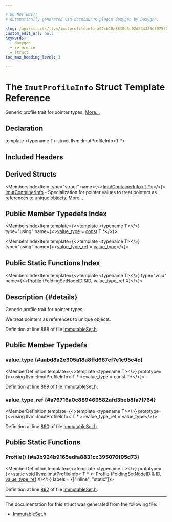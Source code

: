 ```yaml
---

# DO NOT EDIT!
# Automatically generated via docusaurus-plugin-doxygen by Doxygen.

slug: /api/structs/llvm/imutprofileinfo-a02cb18a8810d5e02d244323d3975328
custom_edit_url: null
keywords:
  - doxygen
  - reference
  - struct
toc_max_heading_level: 3

---
```





# The `ImutProfileInfo` Struct Template Reference

<DoxygenPage pluginConfig={pluginConfig}>

Generic profile trait for pointer types. <a href="#details">More...</a>

## Declaration

<CodeBlock>template &lt;typename T&gt;
struct llvm::ImutProfileInfo&lt;T &#42;&gt;</CodeBlock>

## Included Headers

<IncludesList>
<IncludesListItem
  filePath="llvm/ADT/ImmutableSet.h"
  permalink="/docs/api/files/include/include/llvm/include/llvm/adt/immutableset-h"
  isLocal="true" />
</IncludesList>

## Derived Structs

<MembersIndex>

<MembersIndexItem
  type="struct"
  name={<><a href="/docs/api/structs/llvm/imutcontainerinfo-a02cb18a8810d5e02d244323d3975328">ImutContainerInfo&lt;T &#42;&gt;</a></>}>
<a href="/docs/api/structs/llvm/imutcontainerinfo">ImutContainerInfo</a> - Specialization for pointer values to treat pointers as references to unique objects. <a href="/docs/api/structs/llvm/imutcontainerinfo-a02cb18a8810d5e02d244323d3975328/#details">More...</a>
</MembersIndexItem>

</MembersIndex>

## Public Member Typedefs Index

<MembersIndex>

<MembersIndexItem
  template={<>template &lt;typename T&gt;</>}
  type="using"
  name={<><a href="#aabd8a2e305a18a8ffd687cf7e1e95c4c">value&#95;type</a> = <a href="/docs/api/files/lib/lib/target/lib/target/aarch64/aarch64promoteconstant-cpp/#a90f8350fecae261c25be85d38b451bff">const</a> T &#42;</>}>
</MembersIndexItem>

<MembersIndexItem
  template={<>template &lt;typename T&gt;</>}
  type="using"
  name={<><a href="#a76716a0c889469582afd3beb8fa7f764">value&#95;type&#95;ref</a> = <a href="#aabd8a2e305a18a8ffd687cf7e1e95c4c">value&#95;type</a></>}>
</MembersIndexItem>

</MembersIndex>

## Public Static Functions Index

<MembersIndex>

<MembersIndexItem
  template={<>template &lt;typename T&gt;</>}
  type="void"
  name={<><a href="#a3b924b9165edfa8831cc395076f05d73">Profile</a> (FoldingSetNodeID &amp;ID, value&#95;type&#95;ref X)</>}>
</MembersIndexItem>

</MembersIndex>

## Description {#details}

Generic profile trait for pointer types.

We treat pointers as references to unique objects.

Definition at line 888 of file <a href="/docs/api/files/include/include/llvm/include/llvm/adt/immutableset-h">ImmutableSet.h</a>.

<SectionDefinition>

## Public Member Typedefs

### value&#95;type {#aabd8a2e305a18a8ffd687cf7e1e95c4c}

<MemberDefinition
  template={<>template &lt;typename T&gt;</>}
  prototype={<>using llvm::ImutProfileInfo&lt; T &#42; &gt;::value&#95;type =  const T&#42;</>}>

Definition at line <a href="/docs/api/files/include/include/llvm/include/llvm/adt/immutableset-h/#l00889">889</a> of file <a href="/docs/api/files/include/include/llvm/include/llvm/adt/immutableset-h">ImmutableSet.h</a>.
</MemberDefinition>

### value&#95;type&#95;ref {#a76716a0c889469582afd3beb8fa7f764}

<MemberDefinition
  template={<>template &lt;typename T&gt;</>}
  prototype={<>using llvm::ImutProfileInfo&lt; T &#42; &gt;::value&#95;type&#95;ref =  value&#95;type</>}>

Definition at line <a href="/docs/api/files/include/include/llvm/include/llvm/adt/immutableset-h/#l00890">890</a> of file <a href="/docs/api/files/include/include/llvm/include/llvm/adt/immutableset-h">ImmutableSet.h</a>.
</MemberDefinition>

</SectionDefinition>

<SectionDefinition>

## Public Static Functions

### Profile() {#a3b924b9165edfa8831cc395076f05d73}

<MemberDefinition
  template={<>template &lt;typename T&gt;</>}
  prototype={<>static void llvm::ImutProfileInfo&lt; T &#42; &gt;::Profile (<a href="/docs/api/classes/llvm/foldingsetnodeid">FoldingSetNodeID</a> &amp; ID, <a href="#a76716a0c889469582afd3beb8fa7f764">value&#95;type&#95;ref</a> X)</>}
  labels = {["inline", "static"]}>

Definition at line <a href="/docs/api/files/include/include/llvm/include/llvm/adt/immutableset-h/#l00892">892</a> of file <a href="/docs/api/files/include/include/llvm/include/llvm/adt/immutableset-h">ImmutableSet.h</a>.
</MemberDefinition>

</SectionDefinition>

<hr/>

The documentation for this struct was generated from the following file:

<ul>
<li><a href="/docs/api/files/include/include/llvm/include/llvm/adt/immutableset-h">ImmutableSet.h</a></li>
</ul>

</DoxygenPage>
